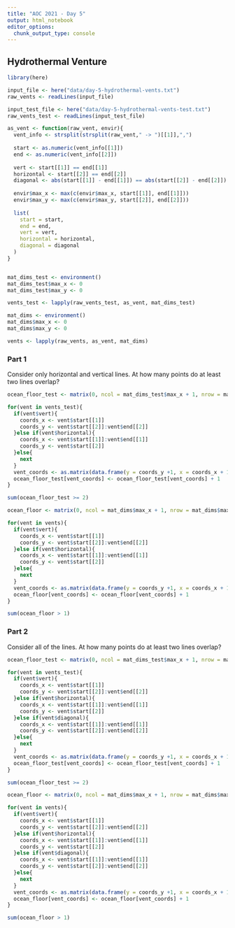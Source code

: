 ```yaml
---
title: "AOC 2021 - Day 5"
output: html_notebook
editor_options: 
  chunk_output_type: console
---
```


## Hydrothermal Venture

```r

library(here)

input_file <- here("data/day-5-hydrothermal-vents.txt")
raw_vents <- readLines(input_file)

input_test_file <- here("data/day-5-hydrothermal-vents-test.txt")
raw_vents_test <- readLines(input_test_file)

as_vent <- function(raw_vent, envir){
  vent_info <- strsplit(strsplit(raw_vent," -> ")[[1]],",")
  
  start <- as.numeric(vent_info[[1]])
  end <- as.numeric(vent_info[[2]])
  
  vert <- start[[1]] == end[[1]]
  horizontal <- start[[2]] == end[[2]]
  diagonal <- abs(start[[1]] - end[[1]]) == abs(start[[2]] - end[[2]])
  
  envir$max_x <- max(c(envir$max_x, start[[1]], end[[1]]))
  envir$max_y <- max(c(envir$max_y, start[[2]], end[[2]]))
  
  list(
    start = start,
    end = end, 
    vert = vert,
    horizontal = horizontal,
    diagonal = diagonal
  )
}


mat_dims_test <- environment()
mat_dims_test$max_x <- 0
mat_dims_test$max_y <- 0

vents_test <- lapply(raw_vents_test, as_vent, mat_dims_test)

mat_dims <- environment()
mat_dims$max_x <- 0
mat_dims$max_y <- 0

vents <- lapply(raw_vents, as_vent, mat_dims)

```

### Part 1

Consider only horizontal and vertical lines. At how many points do at least two lines overlap?

```r

ocean_floor_test <- matrix(0, ncol = mat_dims_test$max_x + 1, nrow = mat_dims_test$max_y + 1)

for(vent in vents_test){
  if(vent$vert){
    coords_x <- vent$start[[1]]
    coords_y <- vent$start[[2]]:vent$end[[2]]
  }else if(vent$horizontal){
    coords_x <- vent$start[[1]]:vent$end[[1]]
    coords_y <- vent$start[[2]]
  }else{
    next
  }
  vent_coords <- as.matrix(data.frame(y = coords_y +1, x = coords_x + 1 ))
  ocean_floor_test[vent_coords] <- ocean_floor_test[vent_coords] + 1
}

sum(ocean_floor_test >= 2)


```

```r

ocean_floor <- matrix(0, ncol = mat_dims$max_x + 1, nrow = mat_dims$max_y + 1)

for(vent in vents){
  if(vent$vert){
    coords_x <- vent$start[[1]]
    coords_y <- vent$start[[2]]:vent$end[[2]]
  }else if(vent$horizontal){
    coords_x <- vent$start[[1]]:vent$end[[1]]
    coords_y <- vent$start[[2]]
  }else{
    next
  }
  vent_coords <- as.matrix(data.frame(y = coords_y +1, x = coords_x + 1 ))
  ocean_floor[vent_coords] <- ocean_floor[vent_coords] + 1
}

sum(ocean_floor > 1)


```

### Part 2

Consider all of the lines. At how many points do at least two lines overlap?

```r

ocean_floor_test <- matrix(0, ncol = mat_dims_test$max_x + 1, nrow = mat_dims_test$max_y + 1)

for(vent in vents_test){
  if(vent$vert){
    coords_x <- vent$start[[1]]
    coords_y <- vent$start[[2]]:vent$end[[2]]
  }else if(vent$horizontal){
    coords_x <- vent$start[[1]]:vent$end[[1]]
    coords_y <- vent$start[[2]]
  }else if(vent$diagonal){
    coords_x <- vent$start[[1]]:vent$end[[1]]
    coords_y <- vent$start[[2]]:vent$end[[2]]
  }else{
    next
  }
  vent_coords <- as.matrix(data.frame(y = coords_y +1, x = coords_x + 1 ))
  ocean_floor_test[vent_coords] <- ocean_floor_test[vent_coords] + 1
}

sum(ocean_floor_test >= 2)


```

```r

ocean_floor <- matrix(0, ncol = mat_dims$max_x + 1, nrow = mat_dims$max_y + 1)

for(vent in vents){
  if(vent$vert){
    coords_x <- vent$start[[1]]
    coords_y <- vent$start[[2]]:vent$end[[2]]
  }else if(vent$horizontal){
    coords_x <- vent$start[[1]]:vent$end[[1]]
    coords_y <- vent$start[[2]]
  }else if(vent$diagonal){
    coords_x <- vent$start[[1]]:vent$end[[1]]
    coords_y <- vent$start[[2]]:vent$end[[2]]
  }else{
    next
  }
  vent_coords <- as.matrix(data.frame(y = coords_y +1, x = coords_x + 1 ))
  ocean_floor[vent_coords] <- ocean_floor[vent_coords] + 1
}

sum(ocean_floor > 1)


```